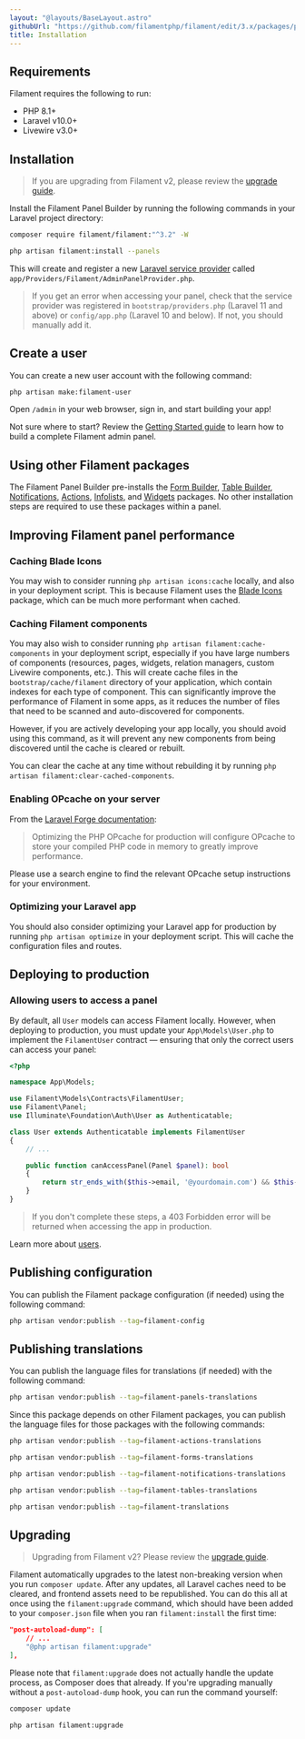 ```yaml
---
layout: "@layouts/BaseLayout.astro"
githubUrl: "https://github.com/filamentphp/filament/edit/3.x/packages/panels/docs/01-installation.md"
title: Installation
---
```


## Requirements

Filament requires the following to run:

- PHP 8.1+
- Laravel v10.0+
- Livewire v3.0+

## Installation

> If you are upgrading from Filament v2, please review the [upgrade guide](upgrade-guide).

Install the Filament Panel Builder by running the following commands in your Laravel project directory:

```bash
composer require filament/filament:"^3.2" -W

php artisan filament:install --panels
```

This will create and register a new [Laravel service provider](https://laravel.com/docs/providers) called `app/Providers/Filament/AdminPanelProvider.php`.

> If you get an error when accessing your panel, check that the service provider was registered in `bootstrap/providers.php` (Laravel 11 and above) or `config/app.php` (Laravel 10 and below). If not, you should manually add it.

## Create a user
You can create a new user account with the following command:

```bash
php artisan make:filament-user
```

Open `/admin` in your web browser, sign in, and start building your app!

Not sure where to start? Review the [Getting Started guide](getting-started) to learn how to build a complete Filament admin panel.

## Using other Filament packages

The Filament Panel Builder pre-installs the [Form Builder](/docs/en/3.x/forms/installation), [Table Builder](/docs/en/3.x/tables/installation), [Notifications](/docs/notifications/installation), [Actions](/docs/en/3.x/actions/installation), [Infolists](/docs/en/3.x/infolists/installation), and [Widgets](/docs/en/3.x/widgets/installation) packages. No other installation steps are required to use these packages within a panel.

## Improving Filament panel performance

### Caching Blade Icons

You may wish to consider running `php artisan icons:cache` locally, and also in your deployment script. This is because Filament uses the [Blade Icons](https://blade-ui-kit.com/blade-icons) package, which can be much more performant when cached.

### Caching Filament components

You may also wish to consider running `php artisan filament:cache-components` in your deployment script, especially if you have large numbers of components (resources, pages, widgets, relation managers, custom Livewire components, etc.). This will create cache files in the `bootstrap/cache/filament` directory of your application, which contain indexes for each type of component. This can significantly improve the performance of Filament in some apps, as it reduces the number of files that need to be scanned and auto-discovered for components.

However, if you are actively developing your app locally, you should avoid using this command, as it will prevent any new components from being discovered until the cache is cleared or rebuilt.

You can clear the cache at any time without rebuilding it by running `php artisan filament:clear-cached-components`.

### Enabling OPcache on your server

From the [Laravel Forge documentation](https://forge.laravel.com/docs/servers/php.html#opcache):

> Optimizing the PHP OPcache for production will configure OPcache to store your compiled PHP code in memory to greatly improve performance.

Please use a search engine to find the relevant OPcache setup instructions for your environment.

### Optimizing your Laravel app

You should also consider optimizing your Laravel app for production by running `php artisan optimize` in your deployment script. This will cache the configuration files and routes.

## Deploying to production

### Allowing users to access a panel

By default, all `User` models can access Filament locally. However, when deploying to production, you must update your `App\Models\User.php` to implement the `FilamentUser` contract — ensuring that only the correct users can access your panel:

```php
<?php

namespace App\Models;

use Filament\Models\Contracts\FilamentUser;
use Filament\Panel;
use Illuminate\Foundation\Auth\User as Authenticatable;

class User extends Authenticatable implements FilamentUser
{
    // ...

    public function canAccessPanel(Panel $panel): bool
    {
        return str_ends_with($this->email, '@yourdomain.com') && $this->hasVerifiedEmail();
    }
}
```

> If you don't complete these steps, a 403 Forbidden error will be returned when accessing the app in production.

Learn more about [users](users).

## Publishing configuration

You can publish the Filament package configuration (if needed) using the following command:

```bash
php artisan vendor:publish --tag=filament-config
```

## Publishing translations

You can publish the language files for translations (if needed) with the following command:

```bash
php artisan vendor:publish --tag=filament-panels-translations
```

Since this package depends on other Filament packages, you can publish the language files for those packages with the following commands:

```bash
php artisan vendor:publish --tag=filament-actions-translations

php artisan vendor:publish --tag=filament-forms-translations

php artisan vendor:publish --tag=filament-notifications-translations

php artisan vendor:publish --tag=filament-tables-translations

php artisan vendor:publish --tag=filament-translations
```

## Upgrading

> Upgrading from Filament v2? Please review the [upgrade guide](upgrade-guide).

Filament automatically upgrades to the latest non-breaking version when you run `composer update`. After any updates, all Laravel caches need to be cleared, and frontend assets need to be republished. You can do this all at once using the `filament:upgrade` command, which should have been added to your `composer.json` file when you ran `filament:install` the first time:

```json
"post-autoload-dump": [
    // ...
    "@php artisan filament:upgrade"
],
```

Please note that `filament:upgrade` does not actually handle the update process, as Composer does that already. If you're upgrading manually without a `post-autoload-dump` hook, you can run the command yourself:

```bash
composer update

php artisan filament:upgrade
```
